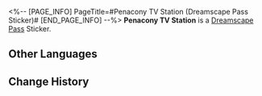 <%-- [PAGE_INFO]
PageTitle=#Penacony TV Station (Dreamscape Pass Sticker)#
[END_PAGE_INFO] --%>
{{Stub|Location information}}
{{Item Infobox
|title       = Penacony TV Station
|id          = 223153
|image       = Dreamscape Pass Sticker Penacony TV Station.png{{subst:void|<!--$UPLOAD:<<SpriteOutput/TravelBrochure/StickFigures/223153.png>-<Dreamscape Pass Sticker Penacony TV Station.png>-<Item Icons>>-->}}
|type        = Dreamscape Pass Sticker
|type2       = City That Never Sleeps Stickers
|invCategory = 
|rarity      = 4
|effect      = 
|description = Digital stickers that can be used to decorate the pages of the Dreamtour Handbook. They come in many different styles.
|source1     = [[Promote your own dream to Dr. Edward]]
}}
{{Description|We interrupt the advertisement broadcast with two episodes of a soap opera.}}
'''Penacony TV Station''' is a [[Dreamscape Pass]] Sticker.

==Other Languages==
{{Other Languages
|en   = Penacony TV Station
|zhs  = 匹诺康尼电视台
|zht  = 匹諾康尼電視台
|ja   = ピノコニーテレビ局
|ko   = 페나코니 방송국
|es   = Colonipenal TV
|fr   = Chaîne TV de Penacony
|ru   = Телевизионная станция Пенаконии
|th   = สถานีโทรทัศน์ Penacony
|vi   = Đài Truyền Hình Penacony
|de   = Penacony-Sender
|id   = Stasiun TV Penacony
|pt   = SPT, o Sistema Penaconyano de Televisão
}}

==Change History==
{{Change History|2.0}}